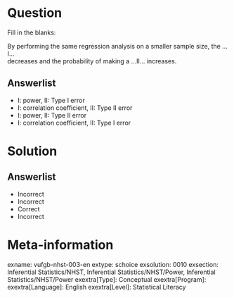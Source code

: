 Question
========
  
Fill in the blanks: 
  
By performing the same regression analysis on a smaller sample size, the  ...I...  
decreases and the probability of  making a ...II... increases.



Answerlist
----------
* I: power,    II: Type I error
* I: correlation coefficient,  II: Type II error
* I: power,   II: Type II error
* I: correlation coefficient,  II: Type I error


Solution
========

Answerlist
----------
* Incorrect
* Incorrect
* Correct
* Incorrect

Meta-information
================
exname: vufgb-nhst-003-en
extype: schoice
exsolution: 0010
exsection: Inferential Statistics/NHST, Inferential Statistics/NHST/Power, Inferential Statistics/NHST/Power
exextra[Type]: Conceptual
exextra[Program]: 
exextra[Language]: English
exextra[Level]: Statistical Literacy
